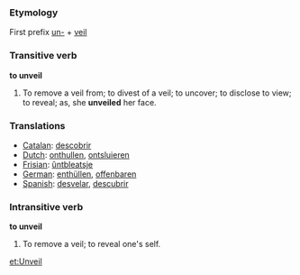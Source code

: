 ===Etymology===
First prefix [[un-]] + [[veil]]

===Transitive verb===

'''to unveil'''

#To remove a veil from; to divest of a veil; to uncover; to disclose to view; to reveal; as, she '''unveiled''' her face.

=== Translations ===
*[[Catalan]]: [[descobrir]]
*[[Dutch]]: [[onthullen]], [[ontsluieren]]
*[[Frisian]]: [[ûntbleatsje]]
*[[German]]: [[enthüllen]], [[offenbaren]]
*[[Spanish]]: [[desvelar]], [[descubrir]]

===Intransitive verb===

'''to unveil'''

#To remove a veil; to reveal one's self.

[[et:Unveil]]